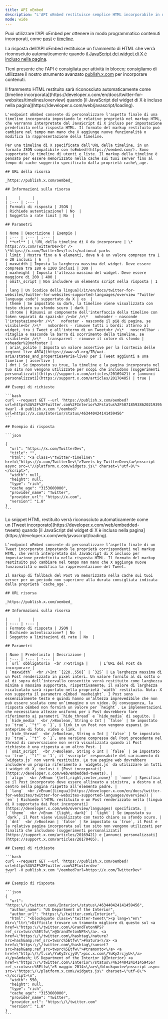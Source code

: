 ```yaml
---
title: API oEmbed
description: "L'API oEmbed restituisce semplice HTML incorporabile in un formato compatibile con [oEmbed](http://oembed.com/)."
mode: wide
---
```


Puoi utilizzare l'API oEmbed per ottenere in modo programmatico contenuti incorporati, come [post](https://developer.x.com/en/docs/twitter-for-websites/embedded-tweets/overview) e [timeline](https://developer.x.com/en/docs/twitter-for-websites/timelines/overview).

La risposta dell'API oEmbed restituisce un frammento di HTML che verrà riconosciuto automaticamente quando [il JavaScript dei widget di X è incluso nella pagina](https://developer.x.com/web/javascript/loading).

Tieni presente che l'API è consigliata per attività in blocco; consigliamo di utilizzare il nostro strumento avanzato [publish.x.com](https://publish.x.com/#) per incorporare contenuti.

<Tabs>
  <Tab title="Embedded timelines">
    Il frammento HTML restituito sarà riconosciuto automaticamente come [timeline incorporata](https://developer.x.com/en/docs/twitter-for-websites/timelines/overview) quando [il JavaScript del widget di X è incluso nella pagina](https://developer.x.com/web/javascript/loading).

    L'endpoint oEmbed consente di personalizzare l'aspetto finale di una timeline incorporata impostando le relative proprietà nel markup HTML, che verranno interpretate dal JavaScript di X incluso per impostazione predefinita nella risposta HTML. Il formato del markup restituito può cambiare nel tempo man mano che X aggiunge nuove funzionalità o modifica la rappresentazione della timeline.

    Per una timeline di X specificata dall'URL della timeline, in un formato JSON compatibile con [oEmbed](https://oembed.com/). Sono supportate le timeline di utenti e liste. Il markup della timeline è pensato per essere memorizzato nella cache sui tuoi server fino al tempo di cache suggerito specificato dalla proprietà cache\_age.

    ## URL della risorsa

    _https://publish.x.com/oembed_

    ## Informazioni sulla risorsa

    |     |     |
    | :--- | :--- |
    | Formati di risposta | JSON |
    | Richiede autenticazione? | No  |
    | Soggetta a rate limit | No  |

    ## Parametri

    | Nome | Descrizione | Esempio |
    | :--- | :--- | :--- |
    | **url** | L'URL della timeline di X da incorporare | \*   https://x.com/TwitterDev<br /> \*https://x.com/TwitterDev/lists/national-parks
    | limit | Mostra fino a N elementi, dove N è un valore compreso tra 1 e 20 inclusi | 6   |
    | maxwidth | Imposta la larghezza massima del widget. Deve essere compresa tra 180 e 1200 inclusi | 300 |
    | maxheight | Imposta l'altezza massima del widget. Deve essere maggiore di 200 | 400 |
    | omit\_script | Non includere un elemento script nella risposta | 1   |
    | lang | Un [codice della lingua](/it/en/docs/twitter-for-websites/twitter-for-websites-supported-languages/overview "Twitter language code") supportato da X | es  |
    | theme | Se impostato su dark, la timeline viene visualizzata con testo chiaro su sfondo scuro | dark |
    | chrome | Rimuovi un componente dell'interfaccia della timeline con token separati da spazi<br /><br />\*   noheader - nasconde l'intestazione<br />\*   nofooter - nasconde il piè di pagina, se visibile<br />\*   noborders - rimuove tutti i bordi: attorno al widget, tra i Tweet e all'interno di un Tweet<br />\*   noscrollbar - ritaglia e nasconde la barra di scorrimento della timeline, se visibile<br />\*   transparent - rimuove il colore di sfondo | noheader%20nofooter |
    | aria\_polite | Imposta un valore assertive per la [cortesia delle regioni live ARIA](https://www.w3.org/TR/wai-aria/states_and_properties#aria-live) per i Tweet aggiunti a una timeline | assertive |
    | dnt | Se impostato su true, la timeline e la pagina incorporata nel tuo sito non vengono utilizzate per scopi che includono [suggerimenti personalizzati](https://support.x.com/articles/20169421) e [annunci personalizzati](https://support.x.com/articles/20170405) | true |

    ## Esempi di richieste

    ```bash
    curl --request GET --url 'https://publish.x.com/oembed?url=https%3A%2F%2Ftwitter.com%2FInterior%2Fstatus%2F507185938620219395'
    twurl -H publish.x.com "/oembed?url=https://x.com/Interior/status/463440424141459456"
    ```

    ## Esempio di risposta

    ```json

    {
      "url": "https://x.com/TwitterDev",
      "title": "",
      "html": "<a class=\"twitter-timeline\" href=\"https://x.com/TwitterDev\">Tweets by TwitterDev</a>\n<script async src=\"//platform.x.com/widgets.js\" charset=\"utf-8\"></script>",
      "width": null,
      "height": null,
      "type": "rich",
      "cache_age": "3153600000",
      "provider_name": "Twitter",
      "provider_url": "https://x.com",
      "version": "1.0"
    }
    ```
  </Tab>

  <Tab title="Embedded Tweets">
    Lo snippet HTML restituito verrà riconosciuto automaticamente come un [Tweet incorporato](https://developer.x.com/web/embedded-tweets) quando [il JavaScript del widget di X è incluso nella pagina](https://developer.x.com/web/javascript/loading).

    L’endpoint oEmbed consente di personalizzare l’aspetto finale di un Tweet incorporato impostando le proprietà corrispondenti nel markup HTML, che verrà interpretato dal JavaScript di X incluso per impostazione predefinita nella risposta HTML. Il formato del markup restituito può cambiare nel tempo man mano che X aggiunge nuove funzionalità o modifica la rappresentazione del Tweet.

    Il markup di fallback del Post va memorizzato nella cache sui tuoi server per un periodo non superiore alla durata consigliata indicata dalla proprietà `cache_age`.

    ## URL risorsa

    _https://publish.x.com/oembed_

    ## Informazioni sulla risorsa

    |     |     |
    | :--- | :--- |
    | Formato di risposta | JSON |
    | Richiede autenticazione? | No  |
    | Soggetto a limitazioni di rate | No  |

    ## Parametri

    | Nome | Predefinito | Descrizione |
    | :--- | :--- | :--- |
    | `url` obbligatorio  <br />Stringa |     | L’URL del Post da incorporare |
    | `maxwidth`  <br />Int `[220..550]` | `325` | La larghezza massima di un Post renderizzato in pixel interi. Un valore fornito al di sotto o al di sopra dell’intervallo consentito verrà restituito come larghezza minima o massima supportata, rispettivamente; il valore di larghezza ricalcolato sarà riportato nella proprietà `width` restituita. Nota: X non supporta il parametro oEmbed `maxheight`. I Post sono essenzialmente testo e quindi hanno un’altezza imprevedibile che non può essere scalata come un’immagine o un video. Di conseguenza, la risposta oEmbed non fornirà un valore per `height`. Le implementazioni che necessitano altezze uniformi per i Post dovrebbero fare riferimento ai parametri `hide_thread` e `hide_media` di seguito. |
    | `hide_media`  <br />Boolean, String o Int | `false` | Se impostato su `true`, `"t"` o `1`, i link in un Post non vengono espansi in anteprime di foto, video o link. |
    | `hide_thread`  <br />Boolean, String o Int | `false` | Se impostato su `true`, `"t"` o `1`, una versione compressa del Post precedente nel thread di conversazione non verrà visualizzata quando il Post richiesto è una risposta a un altro Post. |
    | `omit_script`  <br />Boolean, String o Int | `false` | Se impostato su `true`, `"t"` o `1`, il `<script>` responsabile del caricamento di `widgets.js` non verrà restituito. Le tue pagine web dovrebbero includere un proprio riferimento a `widgets.js` da utilizzare in tutti i widget di X, inclusi i [Post incorporati](https://developer.x.com/web/embedded-tweets). |
    | `align`  <br />Enum `{left,right,center,none}` | `none` | Specifica se il Post incorporato deve essere allineato a sinistra, a destra o al centro nella pagina rispetto all’elemento padre. |
    | `lang`  <br />Enum([Lingua](https://developer.x.com/en/docs/twitter-for-websites/twitter-for-websites-supported-languages/overview)) | `en` | Richiede l’HTML restituito e un Post renderizzato nella [lingua di X supportata dai Post incorporati](https://developer.x.com/web/overview/languages) specificata. |
    | `theme`  <br />Enum `{light, dark}` | `light` | Se impostato su `dark`, il Post viene visualizzato con testo chiaro su sfondo scuro. |
    | `dnt`  <br />Boolean | `false` | Se impostato su `true`, il Post e la relativa pagina incorporata sul tuo sito non vengono utilizzati per finalità che includono [suggerimenti personalizzati](https://support.x.com/articles/20169421) e [annunci personalizzati](https://support.x.com/articles/20170405). |

    ## Esempi di richieste

    ```bash
    curl --request GET --url 'https://publish.x.com/oembed?url=https%3A%2F%2Ftwitter.com%2Ftwiterdev'
    twurl -H publish.x.com "/oembed?url=https://x.com/TwitterDev"
    ```

    ## Esempio di risposta

    ```json
    {
      "url": "https:\/\/twitter.com\/Interior\/status\/463440424141459456",
      "author_name": "US Department of the Interior",
      "author_url": "https:\/\/twitter.com\/Interior",
      "html": "<blockquote class=\"twitter-tweet\"><p lang=\"en\" dir=\"ltr\">Difficile trovare un tramonto migliore di questo sul <a href=\"https:\/\/twitter.com\/GrandTetonNPS?ref_src=twsrc%5Etfw\">@GrandTetonNPS<\/a>. <a href=\"https:\/\/twitter.com\/hashtag\/nature?src=hash&amp;ref_src=twsrc%5Etfw\">#natura<\/a> <a href=\"https:\/\/twitter.com\/hashtag\/sunset?src=hash&amp;ref_src=twsrc%5Etfw\">#tramonto<\/a> <a href=\"http:\/\/t.co\/YuKy2rcjyU\">pic.x.com\/YuKy2rcjyU<\/a><\/p>&mdash; US Department of the Interior (@Interior) <a href=\"https:\/\/twitter.com\/Interior\/status\/463440424141459456?ref_src=twsrc%5Etfw\">5 maggio 2014<\/a><\/blockquote>\n<script async src=\"https:\/\/platform.x.com\/widgets.js\" charset=\"utf-8\"><\/script>\n",
      "width": 550,
      "height": null,
      "type": "rich",
      "cache_age": "3153600000",
      "provider_name": "Twitter",
      "provider_url": "https:\/\/twitter.com"
      "version": "1.0"
    }
    ```
  </Tab>
</Tabs>